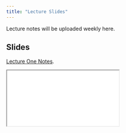 ```yaml
---
title: "Lecture Slides"
---
```


Lecture notes will be uploaded weekly here.

## Slides

[Lecture One Notes](/slides/index.html).

```{=html}
<iframe class="slides" src="/slides/index.html"></iframe>
```
